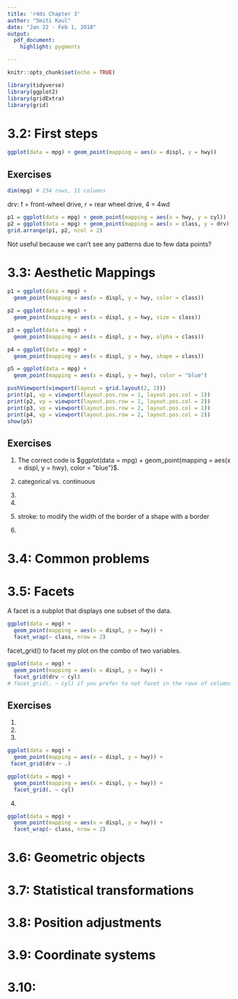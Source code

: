 ```yaml
---
title: 'r4ds Chapter 3'
author: "Smiti Kaul"
date: "Jan 22 - Feb 1, 2018"
output: 
  pdf_document: 
    highlight: pygments

---
```


```r
knitr::opts_chunk$set(echo = TRUE)
```

```r
library(tidyverse)
library(ggplot2)
library(gridExtra)
library(grid)
```

# 3.2: First steps
```r
ggplot(data = mpg) + geom_point(mapping = aes(x = displ, y = hwy))
```

## Exercises

```r
dim(mpg) # 234 rows, 11 columns
```

drv: f = front-wheel drive, r = rear wheel drive, 4 = 4wd

```r
p1 = ggplot(data = mpg) + geom_point(mapping = aes(x = hwy, y = cyl))
p2 = ggplot(data = mpg) + geom_point(mapping = aes(x = class, y = drv))
grid.arrange(p1, p2, ncol = 2)
```

Not useful because we can't see any patterns due to few data points?

# 3.3: Aesthetic Mappings

```r
p1 = ggplot(data = mpg) + 
  geom_point(mapping = aes(x = displ, y = hwy, color = class))

p2 = ggplot(data = mpg) + 
  geom_point(mapping = aes(x = displ, y = hwy, size = class))

p3 = ggplot(data = mpg) + 
  geom_point(mapping = aes(x = displ, y = hwy, alpha = class))

p4 = ggplot(data = mpg) + 
  geom_point(mapping = aes(x = displ, y = hwy, shape = class))

p5 = ggplot(data = mpg) + 
  geom_point(mapping = aes(x = displ, y = hwy), color = "blue")

pushViewport(viewport(layout = grid.layout(2, 2)))
print(p1, vp = viewport(layout.pos.row = 1, layout.pos.col = 1))
print(p2, vp = viewport(layout.pos.row = 1, layout.pos.col = 2))
print(p3, vp = viewport(layout.pos.row = 2, layout.pos.col = 1))
print(p4, vp = viewport(layout.pos.row = 2, layout.pos.col = 2))
show(p5)
```

## Exercises

1. The correct code is $ggplot(data = mpg) + geom_point(mapping = aes(x = displ, y = hwy), color = "blue")$.

2. categorical vs. continuous

3. 

4. 

5. stroke: to modify the width of the border of a shape with a border

6. 

# 3.4: Common problems

# 3.5: Facets

A facet is a subplot that displays one subset of the data. 

```r
ggplot(data = mpg) + 
  geom_point(mapping = aes(x = displ, y = hwy)) + 
  facet_wrap(~ class, nrow = 2)
```

facet_grid() to facet my plot on the combo of two variables.

```r
ggplot(data = mpg) + 
  geom_point(mapping = aes(x = displ, y = hwy)) + 
  facet_grid(drv ~ cyl)
# facet_grid(. ~ cyl) if you prefer to not facet in the rows of columns direction
```

## Exercises
1. 
2. 
3.
```r
ggplot(data = mpg) + 
  geom_point(mapping = aes(x = displ, y = hwy)) + 
 facet_grid(drv ~ .)

ggplot(data = mpg) +
  geom_point(mapping = aes(x = displ, y = hwy)) +
  facet_grid(. ~ cyl)
```

4.
```r
ggplot(data = mpg) +
  geom_point(mapping = aes(x = displ, y = hwy)) +
  facet_wrap(~ class, nrow = 2)
```

# 3.6: Geometric objects

# 3.7: Statistical transformations

# 3.8: Position adjustments

# 3.9: Coordinate systems

# 3.10: 


